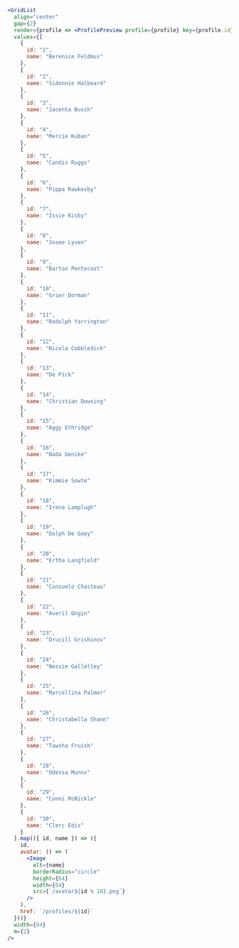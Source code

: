 ```jsx
<GridList
  align="center"
  gap={2}
  render={profile => <ProfilePreview profile={profile} key={profile.id} />}
  values={[
    {
      id: "1",
      name: "Berenice Feldmus"
    },
    {
      id: "2",
      name: "Sidonnie Halbeard"
    },
    {
      id: "3",
      name: "Jacenta Busch"
    },
    {
      id: "4",
      name: "Mercie Kuban"
    },
    {
      id: "5",
      name: "Candis Ruggs"
    },
    {
      id: "6",
      name: "Pippa Rawkesby"
    },
    {
      id: "7",
      name: "Issie Kisby"
    },
    {
      id: "8",
      name: "Josee Lyven"
    },
    {
      id: "9",
      name: "Barton Pentecost"
    },
    {
      id: "10",
      name: "Grier Dorman"
    },
    {
      id: "11",
      name: "Rodolph Yarrington"
    },
    {
      id: "12",
      name: "Nicola Cobbledick"
    },
    {
      id: "13",
      name: "De Pick"
    },
    {
      id: "14",
      name: "Christian Dowsing"
    },
    {
      id: "15",
      name: "Aggy Ethridge"
    },
    {
      id: "16",
      name: "Nada Genike"
    },
    {
      id: "17",
      name: "Kimmie Sowte"
    },
    {
      id: "18",
      name: "Irena Lamplugh"
    },
    {
      id: "19",
      name: "Dolph De Goey"
    },
    {
      id: "20",
      name: "Ertha Langfield"
    },
    {
      id: "21",
      name: "Consuelo Chasteau"
    },
    {
      id: "22",
      name: "Averil Ongin"
    },
    {
      id: "23",
      name: "Drucill Grishinov"
    },
    {
      id: "24",
      name: "Nessie Galletley"
    },
    {
      id: "25",
      name: "Marcellina Palmer"
    },
    {
      id: "26",
      name: "Christabella Shann"
    },
    {
      id: "27",
      name: "Tawsha Fruish"
    },
    {
      id: "28",
      name: "Odessa Munns"
    },
    {
      id: "29",
      name: "Conni McNickle"
    },
    {
      id: "30",
      name: "Clerc Edis"
    }
  ].map(({ id, name }) => ({
    id,
    avatar: () => (
      <Image
        alt={name}
        borderRadius="circle"
        height={64}
        width={64}
        src={`/avatar${id % 10}.png`}
      />
    ),
    href: `/profiles/${id}`
  }))}
  width={64}
  m={2}
/>
```
